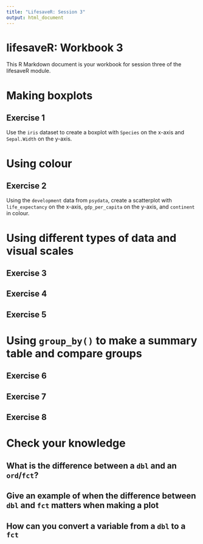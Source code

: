 ```yaml
---
title: "LifesaveR: Session 3"
output: html_document
---
```


# lifesaveR: Workbook 3

This R Markdown document is your workbook for session three of the lifesaveR module.

# Making boxplots

## Exercise 1

Use the `iris` dataset to create a boxplot with `Species` on the x-axis and `Sepal.Width` on the y-axis.

# Using colour

## Exercise 2

Using the `development` data from `psydata`, create a scatterplot with `life_expectancy` on the x-axis, `gdp_per_capita`
on the y-axis, and `continent` in colour.

# Using different types of data and visual scales

## Exercise 3

## Exercise 4

## Exercise 5

# Using `group_by()` to make a summary table and compare groups

## Exercise 6

## Exercise 7

## Exercise 8

# Check your knowledge

## What is the difference between a `dbl` and an `ord`/`fct`?

## Give an example of when the difference between `dbl` and `fct` matters when making a plot

## How can you convert a variable from a `dbl` to a `fct`